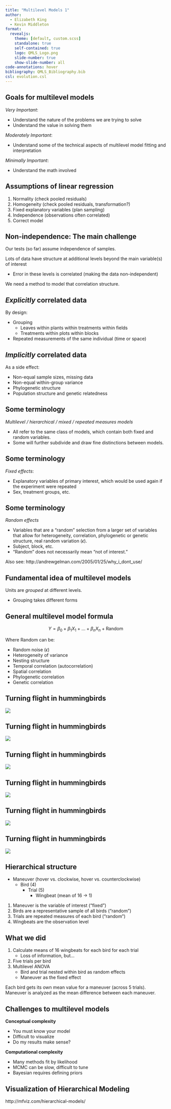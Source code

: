 ```yaml
---
title: "Multilevel Models 1"
author:
  - Elizabeth King
  - Kevin Middleton
format:
  revealjs:
    theme: [default, custom.scss]
    standalone: true
    self-contained: true
    logo: QMLS_Logo.png
    slide-number: true
    show-slide-number: all
code-annotations: hover
bibliography: QMLS_Bibliography.bib
csl: evolution.csl
---
```



## Goals for multilevel models

*Very Important*:

- Understand the nature of the problems we are trying to solve
- Understand the value in solving them

*Moderately Important*:

- Understand some of the technical aspects of multilevel model fitting and interpretation

*Minimally Important*:

- Understand the math involved


## Assumptions of linear regression

1. Normality (check pooled residuals)
1. Homogeneity (check pooled residuals, transformation?)
1. Fixed explanatory variables (plan sampling)
1. Independence (observations often correlated)
1. Correct model


## Non-independence: The main challenge

Our tests (so far) assume independence of samples.

Lots of data have structure at additional levels beyond the main variable(s) of interest

- Error in these levels is correlated (making the data non-independent)

We need a method to model that correlation structure.


## *Explicitly* correlated data

By design:

- Grouping 
    - Leaves within plants within treatments within fields
    - Treatments within plots within blocks 
- Repeated measurements of the same individual (time or space)


## *Implicitly* correlated data

As a side effect:

- Non-equal sample sizes, missing data
- Non-equal within-group variance
- Phylogenetic structure 
- Population structure and genetic relatedness 


## Some terminology

*Multilevel / hierarchical / mixed / repeated measures models*

- All refer to the same class of models, which contain both fixed and random variables.
- Some will further subdivide and draw fine distinctions between models.


## Some terminology

*Fixed effects*:

- Explanatory variables of primary interest, which would be used again if the experiment were repeated
- Sex, treatment groups, etc.


## Some terminology

*Random effects*

- Variables that are a "random" selection from a larger set of variables that allow for heterogeneity, correlation, phylogenetic or genetic structure, real random variation ($\epsilon$).
- Subject, block, etc.
- "Random" does not necessarily mean "not of interest."

Also see: http://andrewgelman.com/2005/01/25/why_i_dont_use/


## Fundamental idea of multilevel models

Units are *grouped* at different levels.

- Grouping takes different forms


## General multilevel model formula

$$Y = \beta_0 + \beta_1 X_1 + ... + \beta_n X_n + \mbox{Random}$$

Where $\mbox{Random}$ can be:

- Random noise ($\epsilon$)
- Heterogeneity of variance
- Nesting structure
- Temporal correlation (autocorrelation)
- Spatial correlation
- Phylogenetic correlation
- Genetic correlation


## Turning flight in hummingbirds


![](https://i.imgur.com/Sacnb48.png){fig-align="center"}


## Turning flight in hummingbirds

![](https://i.imgur.com/Z144W14.png){fig-align="center"}


## Turning flight in hummingbirds

![](https://i.imgur.com/iFspGbe.png){fig-align="center"}


## Turning flight in hummingbirds

![](https://i.imgur.com/gWAgxud.png){fig-align="center"}


## Turning flight in hummingbirds

![](https://i.imgur.com/7tQutuc.png){fig-align="center"}


## Turning flight in hummingbirds

![](https://i.imgur.com/D0o9y6J.png){fig-align="center"}


## Hierarchical structure

- Maneuver (hover vs. clockwise, hover vs. counterclockwise)
    - Bird (4)
        - Trial (5)
            - Wingbeat (mean of 16 $\rightarrow$ 1)

1. Maneuver is the variable of interest ("fixed")
1. Birds are a representative sample of all birds ("random")
1. Trials are repeated measures of each bird ("random")
1. Wingbeats are the observation level


## What we did

1. Calculate means of 16 wingbeats for each bird for each trial
    - Loss of information, but...
1. Five trials per bird
1. Multilevel ANOVA
    - Bird and trial nested within bird as random effects
    - Maneuver as the fixed effect

Each bird gets its own mean value for a maneuver (across 5 trials). Maneuver is analyzed as the mean difference between each maneuver.


## Challenges to multilevel models

**Conceptual complexity**

- You must know your model
- Difficult to visualize
- Do my results make sense?

**Computational complexity**

- Many methods fit by likelihood
- MCMC can be slow, difficult to tune
- Bayesian requires defining priors


## Visualization of Hierarchical Modeling

http://mfviz.com/hierarchical-models/

